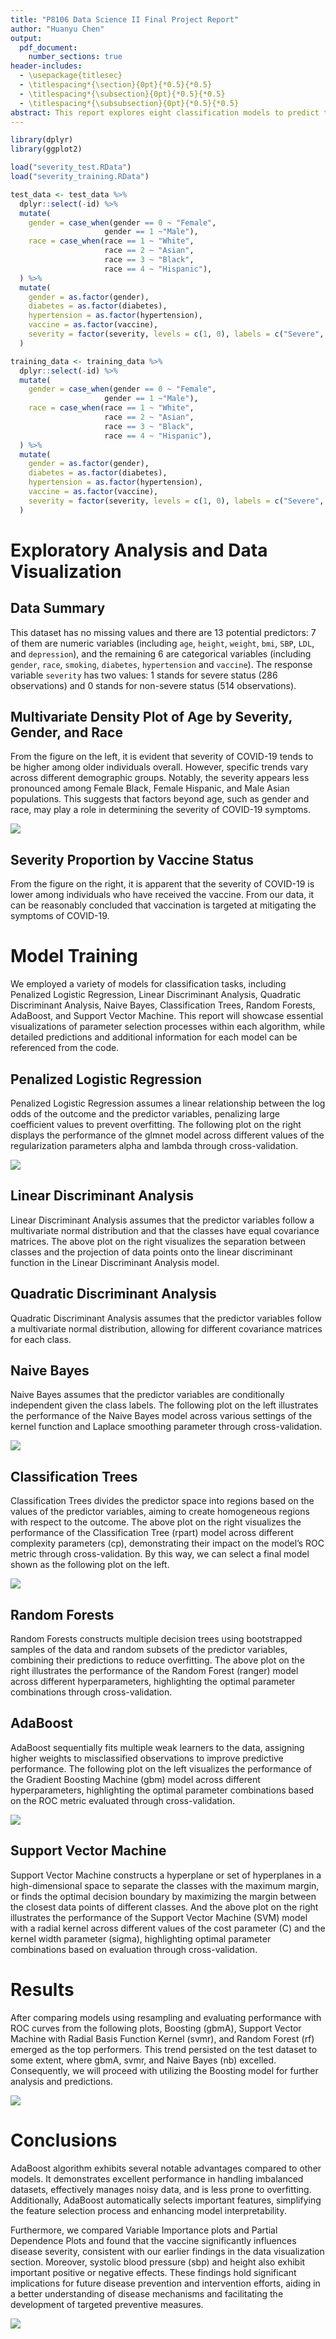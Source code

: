 ```yaml
---
title: "P8106 Data Science II Final Project Report"
author: "Huanyu Chen"
output: 
  pdf_document:
    number_sections: true
header-includes:
  - \usepackage{titlesec}
  - \titlespacing*{\section}{0pt}{*0.5}{*0.5}
  - \titlespacing*{\subsection}{0pt}{*0.5}{*0.5}
  - \titlespacing*{\subsubsection}{0pt}{*0.5}{*0.5}
abstract: This report explores eight classification models to predict the severity of COVID-19. AdaBoost emerges as a superior choice due to its ability to handle imbalanced datasets, manage noisy data, and avoid overfitting. Further analysis reveals significant impacts of the vaccine on disease severity, contributing to future disease prevention efforts.
---
```

```r
library(dplyr)
library(ggplot2)
```

```r
load("severity_test.RData")
load("severity_training.RData")

test_data <- test_data %>%
  dplyr::select(-id) %>%
  mutate(
    gender = case_when(gender == 0 ~ "Female",
                     gender == 1 ~"Male"),
    race = case_when(race == 1 ~ "White",
                     race == 2 ~ "Asian",
                     race == 3 ~ "Black",
                     race == 4 ~ "Hispanic"),
  ) %>%
  mutate(
    gender = as.factor(gender),
    diabetes = as.factor(diabetes),
    hypertension = as.factor(hypertension),
    vaccine = as.factor(vaccine),
    severity = factor(severity, levels = c(1, 0), labels = c("Severe", "Not Severe"))
  )

training_data <- training_data %>%
  dplyr::select(-id) %>%
  mutate(
    gender = case_when(gender == 0 ~ "Female",
                     gender == 1 ~"Male"),
    race = case_when(race == 1 ~ "White",
                     race == 2 ~ "Asian",
                     race == 3 ~ "Black",
                     race == 4 ~ "Hispanic"),
  ) %>%
  mutate(
    gender = as.factor(gender),
    diabetes = as.factor(diabetes),
    hypertension = as.factor(hypertension),
    vaccine = as.factor(vaccine),
    severity = factor(severity, levels = c(1, 0), labels = c("Severe", "Not Severe"))
  )
```

# Exploratory Analysis and Data Visualization
## Data Summary
This dataset has no missing values and there are 13 potential predictors: 7 of them are numeric variables (including `age`, `height`, `weight`, `bmi`, `SBP`, `LDL`, and `depression`), and the remaining 6 are categorical variables (including `gender`, `race`, `smoking`, `diabetes`, `hypertension` and `vaccine`). The response variable `severity` has two values: 1 stands for severe status (286 observations) and 0 stands for non-severe status (514 observations).

## Multivariate Density Plot of Age by Severity, Gender, and Race

From the figure on the left, it is evident that severity of COVID-19 tends to be higher among older individuals overall. However, specific trends vary across different demographic groups. Notably, the severity appears less pronounced among Female Black, Female Hispanic, and Male Asian populations. This suggests that factors beyond age, such as gender and race, may play a role in determining the severity of COVID-19 symptoms.

![](d.png)

## Severity Proportion by Vaccine Status
From the figure on the right, it is apparent that the severity of COVID-19 is lower among individuals who have received the vaccine. From our data, it can be reasonably concluded that vaccination is targeted at mitigating the symptoms of COVID-19.

# Model Training
We employed a variety of models for classification tasks, including Penalized Logistic Regression, Linear Discriminant Analysis, Quadratic Discriminant Analysis, Naive Bayes, Classification Trees, Random Forests, AdaBoost, and Support Vector Machine. This report will showcase essential visualizations of parameter selection processes within each algorithm, while detailed predictions and additional information for each model can be referenced from the code.

## Penalized Logistic Regression
Penalized Logistic Regression assumes a linear relationship between the log odds of the outcome and the predictor variables, penalizing large coefficient values to prevent overfitting. The following plot on the right displays the performance of the glmnet model across different values of the regularization parameters alpha and lambda through cross-validation.

![](1.png)

## Linear Discriminant Analysis
Linear Discriminant Analysis assumes that the predictor variables follow a multivariate normal distribution and that the classes have equal covariance matrices. The above plot on the right visualizes the separation between classes and the projection of data points onto the linear discriminant function in the Linear Discriminant Analysis model.


## Quadratic Discriminant Analysis
Quadratic Discriminant Analysis assumes that the predictor variables follow a multivariate normal distribution, allowing for different covariance matrices for each class.

## Naive Bayes
Naive Bayes assumes that the predictor variables are conditionally independent given the class labels. The following plot on the left illustrates the performance of the Naive Bayes model across various settings of the kernel function and Laplace smoothing parameter through cross-validation.

![](2.png)

## Classification Trees
Classification Trees divides the predictor space into regions based on the values of the predictor variables, aiming to create homogeneous regions with respect to the outcome. The above plot on the right visualizes the performance of the Classification Tree (rpart) model across different complexity parameters (cp), demonstrating their impact on the model's ROC metric through cross-validation. By this way, we can select a final model shown as the following plot on the left.

![](3.png)

## Random Forests
Random Forests constructs multiple decision trees using bootstrapped samples of the data and random subsets of the predictor variables, combining their predictions to reduce overfitting. The above plot on the right illustrates the performance of the Random Forest (ranger) model across different hyperparameters, highlighting the optimal parameter combinations through cross-validation.


## AdaBoost
AdaBoost sequentially fits multiple weak learners to the data, assigning higher weights to misclassified observations to improve predictive performance. The following plot on the left visualizes the performance of the Gradient Boosting Machine (gbm) model across different hyperparameters, highlighting the optimal parameter combinations based on the ROC metric evaluated through cross-validation.


![](4.png)

## Support Vector Machine
Support Vector Machine constructs a hyperplane or set of hyperplanes in a high-dimensional space to separate the classes with the maximum margin, or finds the optimal decision boundary by maximizing the margin between the closest data points of different classes. And the above plot on the right illustrates the performance of the Support Vector Machine (SVM) model with a radial kernel across different values of the cost parameter (C) and the kernel width parameter (sigma), highlighting optimal parameter combinations based on evaluation through cross-validation.


# Results
After comparing models using resampling and evaluating performance with ROC curves from the following plots, Boosting (gbmA), Support Vector Machine with Radial Basis Function Kernel (svmr), and Random Forest (rf) emerged as the top performers. This trend persisted on the test dataset to some extent, where gbmA, svmr, and Naive Bayes (nb) excelled. Consequently, we will proceed with utilizing the Boosting model for further analysis and predictions.

![](r.png)



# Conclusions
AdaBoost algorithm exhibits several notable advantages compared to other models. It demonstrates excellent performance in handling imbalanced datasets, effectively manages noisy data, and is less prone to overfitting. Additionally, AdaBoost automatically selects important features, simplifying the feature selection process and enhancing model interpretability.

Furthermore, we compared Variable Importance plots and Partial Dependence Plots and found that the vaccine significantly influences disease severity, consistent with our earlier findings in the data visualization section. Moreover, systolic blood pressure (sbp) and height also exhibit important positive or negative effects. These findings hold significant implications for future disease prevention and intervention efforts, aiding in a better understanding of disease mechanisms and facilitating the development of targeted preventive measures.

![](c.png)
